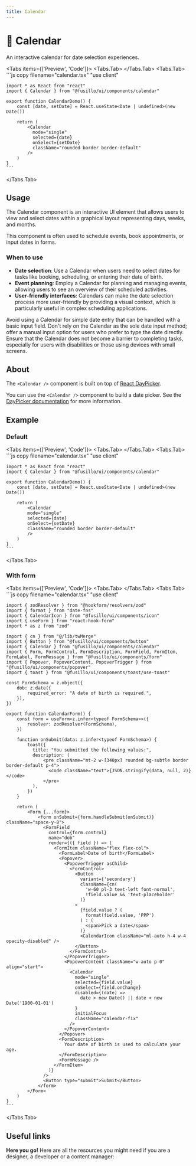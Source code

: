 ```yaml
---
title: Calendar
---
```



# 💠 Calendar

An interactive calendar for date selection experiences.

<Tabs items={['Preview', 'Code']}>
  <Tabs.Tab>
    <CalendarPreview />
  </Tabs.Tab>
  <Tabs.Tab>
    ```js copy filename="calendar.tsx"
    "use client"

    import * as React from "react"
    import { Calendar } from "@fusillo/ui/components/calendar"

    export function CalendarDemo() {
        const [date, setDate] = React.useState<Date | undefined>(new Date())

        return (
            <Calendar
              mode="single"
              selected={date}
              onSelect={setDate}
              className="rounded border border-default"
            />
        )
    }
    ```

  </Tabs.Tab>
</Tabs>

## Usage

The Calendar component is an interactive UI element that allows users to view and select dates within a graphical layout representing days, weeks, and months.

This component is often used to schedule events, book appointments, or input dates in forms.

### When to use

- **Date selection**: Use a Calendar when users need to select dates for tasks like booking, scheduling, or entering their date of birth.
- **Event planning**: Employ a Calendar for planning and managing events, allowing users to see an overview of their scheduled activities.
- **User-friendly interfaces**: Calendars can make the date selection process more user-friendly by providing a visual context, which is particularly useful in complex scheduling applications.

Avoid using a Calendar for simple date entry that can be handled with a basic input field. Don't rely on the Calendar as the sole date input method; offer a manual input option for users who prefer to type the date directly. Ensure that the Calendar does not become a barrier to completing tasks, especially for users with disabilities or those using devices with small screens.

## About

The `<Calendar />` component is built on top of [React DayPicker](https://react-day-picker.js.org/).

You can use the `<Calendar />` component to build a date picker. See the [DayPicker documentation](/components/date-picker) for more information.

## Example

### Default

<Tabs items={['Preview', 'Code']}>
  <Tabs.Tab>
    <CalendarPreview />
  </Tabs.Tab>
  <Tabs.Tab>
    ```js copy filename="calendar.tsx"
    "use client"

    import * as React from "react"
    import { Calendar } from "@fusillo/ui/components/calendar"

    export function CalendarDemo() {
        const [date, setDate] = React.useState<Date | undefined>(new Date())

        return (
            <Calendar
            mode="single"
            selected={date}
            onSelect={setDate}
            className="rounded border border-default"
            />
        )
    }
    ```

  </Tabs.Tab>
</Tabs>

### With form

<Tabs items={['Preview', 'Code']}>
  <Tabs.Tab>
    <CalendarWithForm />
  </Tabs.Tab>
  <Tabs.Tab>
    ```js copy filename="calendar.tsx"
    "use client"

    import { zodResolver } from "@hookform/resolvers/zod"
    import { format } from "date-fns"
    import { CalendarIcon } from "@fusillo/ui/components/icon"
    import { useForm } from "react-hook-form"
    import * as z from "zod"

    import { cn } from "@/lib/twMerge"
    import { Button } from "@fusillo/ui/components/button"
    import { Calendar } from "@fusillo/ui/components/calendar"
    import { Form, FormControl, FormDescription, FormField, FormItem, FormLabel, FormMessage } from "@fusillo/ui/components/form"
    import { Popover, PopoverContent, PopoverTrigger } from "@fusillo/ui/components/popover"
    import { toast } from "@fusillo/ui/components/toast/use-toast"

    const FormSchema = z.object({
        dob: z.date({
            required_error: "A date of birth is required.",
        }),
    })

    export function CalendarForm() {
        const form = useForm<z.infer<typeof FormSchema>>({
            resolver: zodResolver(FormSchema),
        })

        function onSubmit(data: z.infer<typeof FormSchema>) {
            toast({
              title: "You submitted the following values:",
              description: (
                  <pre className="mt-2 w-[340px] rounded bg-subtle border border-default p-4">
                    <code className="text">{JSON.stringify(data, null, 2)}</code>
                  </pre>
              ),
            })
        }

        return (
            <Form {...form}>
                <form onSubmit={form.handleSubmit(onSubmit)} className="space-y-8">
                  <FormField
                    control={form.control}
                    name="dob"
                    render={({ field }) => (
                      <FormItem className="flex flex-col">
                        <FormLabel>Date of birth</FormLabel>
                        <Popover>
                          <PopoverTrigger asChild>
                            <FormControl>
                              <Button
                                variant={'secondary'}
                                className={cn(
                                  'w-60 pl-3 text-left font-normal',
                                  !field.value && 'text-placeholder'
                                )}
                              >
                                {field.value ? (
                                  format(field.value, 'PPP')
                                ) : (
                                  <span>Pick a date</span>
                                )}
                                <CalendarIcon className="ml-auto h-4 w-4 opacity-disabled" />
                              </Button>
                            </FormControl>
                          </PopoverTrigger>
                          <PopoverContent className="w-auto p-0" align="start">
                            <Calendar
                              mode="single"
                              selected={field.value}
                              onSelect={field.onChange}
                              disabled={(date) =>
                                date > new Date() || date < new Date('1900-01-01')
                              }
                              initialFocus
                              className="calendar-fix"
                            />
                          </PopoverContent>
                        </Popover>
                        <FormDescription>
                          Your date of birth is used to calculate your age.
                        </FormDescription>
                        <FormMessage />
                      </FormItem>
                    )}
                  />
                  <Button type="submit">Submit</Button>
                </form>
            </Form>
        )
    }
    ```

  </Tabs.Tab>
</Tabs>

## Useful links

**Here you go!** Here are all the resources you might need if you are a designer, a developer or a content manager:

<Cards className="mt-8">
  <Card
    title="🤖 Storybook"
    href="https://www.stories.fusillo.design/?path=/docs/components-calendar--documentation"
  />
  <Card
    title="🪄 Figma"
    href="https://www.figma.com/design/Jfto7FUoU7mSpnv9uESD60/%F0%9F%9F%A0-fusillo---design-system?node-id=233-750&t=nua4UmG9Iu1hfUAm-1"
  />
  <Card title="📄 React DayPicker Docs" href="https://react-day-picker.js.org/" />
</Cards>
